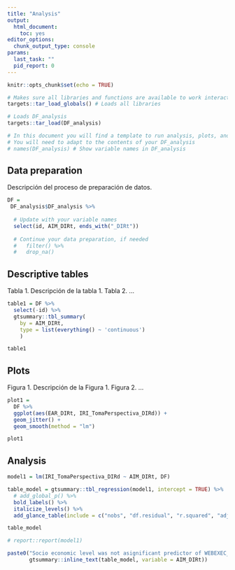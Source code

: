 ```yaml
---
title: "Analysis"
output: 
  html_document: 
    toc: yes
editor_options: 
  chunk_output_type: console
params:
  last_task: ""
  pid_report: 0
---
```


```r

knitr::opts_chunk$set(echo = TRUE)

# Makes sure all libraries and functions are available to work interactivelly
targets::tar_load_globals() # Loads all libraries

# Loads DF_analysis
targets::tar_load(DF_analysis)

# In this document you will find a template to run analysis, plots, and tables
# You will need to adapt to the contents of your DF_analysis
# names(DF_analysis) # Show variable names in DF_analysis

```

## Data preparation

Descripción del proceso de preparación de datos.

```r

DF =
 DF_analysis$DF_analysis %>% 
  
  # Update with your variable names
  select(id, AIM_DIRt, ends_with("_DIRt"))
  
  # Continue your data preparation, if needed
  #   filter() %>% 
  #   drop_na()


```

## Descriptive tables

Tabla 1. Descripción de la tabla 1. Tabla 2. ...

```r

table1 = DF %>% 
  select(-id) %>% 
  gtsummary::tbl_summary(
    by = AIM_DIRt,
    type = list(everything() ~ 'continuous')
    )

table1

```

## Plots

Figura 1. Descripción de la Figura 1. Figura 2. ...

```r

plot1 =
  DF %>%
  ggplot(aes(EAR_DIRt, IRI_TomaPerspectiva_DIRd)) +
  geom_jitter() +
  geom_smooth(method = "lm")

plot1

```


## Analysis

```r

model1 = lm(IRI_TomaPerspectiva_DIRd ~ AIM_DIRt, DF)

table_model = gtsummary::tbl_regression(model1, intercept = TRUE) %>% 
  # add_global_p() %>%
  bold_labels() %>% 
  italicize_levels() %>% 
  add_glance_table(include = c("nobs", "df.residual", "r.squared", "adj.r.squared"))

table_model

# report::report(model1)

paste0("Socio economic level was not asignificant predictor of WEBEXEC_DIRt, beta = ", 
       gtsummary::inline_text(table_model, variable = AIM_DIRt))

```
